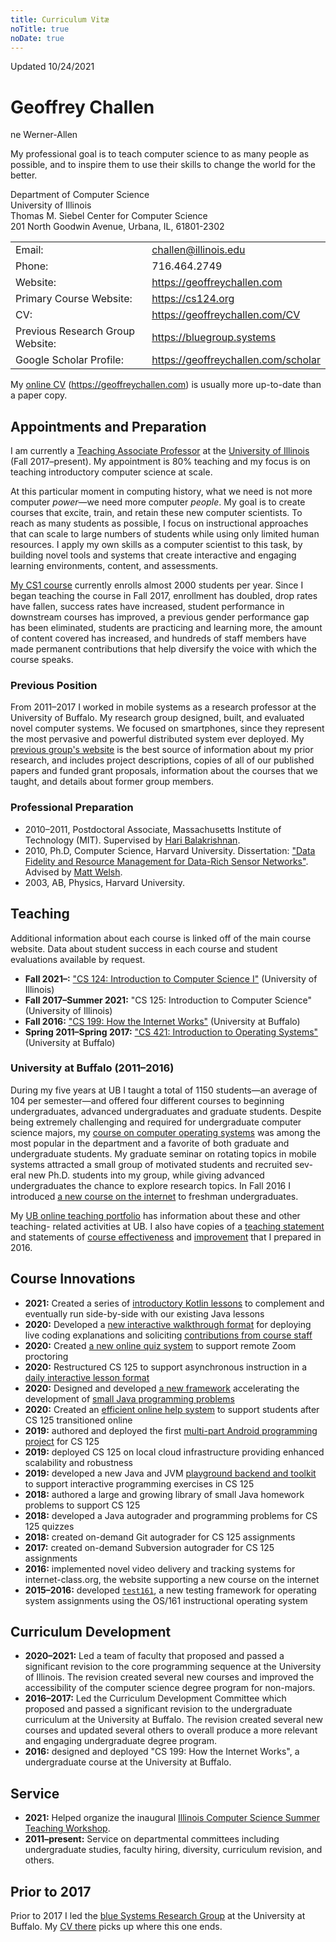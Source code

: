 ```yaml
---
title: Curriculum Vitæ
noTitle: true
noDate: true
---
```


<div style={{ float: "right", fontSize: "0.8em" }}>Updated 10/24/2021</div>

<h1 style={{ marginBottom: 0 }}>Geoffrey Challen</h1>
<div style={{ fontSize: "0.9em", marginBottom: 24 }}>ne Werner-Allen</div>

<div className="lead">

My professional goal is to teach computer science to as many people as possible, and to inspire them to use their skills to change the world for the better.

</div>

<PrintOnly>

Department of Computer Science  
University of Illinois  
Thomas M. Siebel Center for Computer Science  
201 North Goodwin Avenue, Urbana, IL, 61801-2302

| | |
|--|--|
| Email: | challen@illinois.edu |
| Phone: | 716.464.2749 |
| Website: | https://geoffreychallen.com |
| Primary Course Website: | https://cs124.org |
| CV: | https://geoffreychallen.com/CV |
| Previous Research Group Website: | https://bluegroup.systems |
| Google Scholar Profile: | https://geoffreychallen.com/scholar |

My [online CV](https://geoffreychallen.com/CV) (https://geoffreychallen.com) is usually more up-to-date than a paper copy.

</PrintOnly>

## Appointments and Preparation

I am currently a [Teaching Associate Professor](https://cs.illinois.edu/about/people/all-faculty/challen) at the [University of Illinois](https://cs.illinois.edu/) (Fall 2017–present).
My appointment is 80% teaching and my focus is on teaching introductory computer science at scale.

At this particular moment in computing history, what we need is not more computer _power_—we need more computer _people_.
My goal is to create courses that excite, train, and retain these new computer scientists.
To reach as many students as possible, I focus on instructional approaches that can scale to large numbers of students while using only limited human resources.
I apply my own skills as a computer scientist to this task, by building novel tools and systems that create interactive and engaging learning environments, content, and assessments.

[My CS1 course](https://cs124.org) currently enrolls almost 2000 students per year.
Since I began teaching the course in Fall 2017, enrollment has doubled, drop rates have fallen, success rates have increased, student performance in downstream courses has improved, a previous gender performance gap has been eliminated, students are practicing and learning more, the amount of content covered has increased, and hundreds of staff members have made permanent contributions that help diversify the voice with which the course speaks.

### Previous Position

From 2011–2017 I worked in mobile systems as a research professor at the University of Buffalo.
My research group designed, built, and evaluated novel computer systems.
We focused on smartphones, since they represent the most pervasive and powerful distributed system ever deployed.
My [previous group's website](https://www.bluegroup.systems) is the best source of information about my prior research, and includes project descriptions, copies of all of our published papers and funded grant proposals, information about the courses that we taught, and details about former group members.

### Professional Preparation

* 2010–2011, Postdoctoral Associate, Massachusetts Institute of Technology (MIT).
Supervised by [Hari Balakrishnan](http://nms.csail.mit.edu/~hari/).
* 2010, Ph.D, Computer Science, Harvard University.
Dissertation: ["Data Fidelity and Resource Management for Data-Rich Sensor Networks"](http://citeseerx.ist.psu.edu/viewdoc/summary?doi=10.1.1.461.256).
Advised by [Matt Welsh](https://www.mdw.la/).
* 2003, AB, Physics, Harvard University.

## Teaching

Additional information about each course is linked off of the main course website.
Data about student success in each course and student evaluations available by request.

* **Fall 2021–:** ["CS 124: Introduction to Computer Science I"](https://www.cs124.org) (University of Illinois)
* **Fall 2017–Summer 2021:** "CS 125: Introduction to Computer Science" (University of Illinois)
* **Fall 2016:** ["CS 199: How the Internet Works"](https://www.youtube.com/channel/UCF-EPJcRpVWGzr-MwITe8AA) (University at Buffalo)
* **Spring 2011–Spring 2017:** ["CS 421: Introduction to Operating Systems"](https://ops-class.org/) (University at Buffalo)

### University at Buffalo (2011–2016)

During my five years at UB I taught a total of 1150 students—an average of 104 per semester—and offered four different courses to beginning undergraduates, advanced undergraduates and graduate students.
Despite being extremely challenging and required for undergraduate computer science majors, my [course on computer operating systems](https://ops-class.org/) was among the most popular in the department and a favorite of both graduate and undergraduate students.
My graduate seminar on rotating topics in mobile systems attracted a small group of motivated students and recruited sev-eral new Ph.D. students into my group, while giving advanced undergraduates the chance to explore research topics.
In Fall 2016 I introduced [a new course on the internet](https://www.bluegroup.systems/courses/ub_199_fall_2016/) to freshman undergraduates.

My [UB online teaching portfolio](https://www.bluegroup.systems/portfolio/) has information about these and other teaching- related activities at UB.
I also have copies of a [teaching statement](https://www.bluegroup.systems/people/challen@buffalo.edu/GeoffreyChallen-Teaching.pdf) and statements of [course effectiveness](https://www.bluegroup.systems/people/challen@buffalo.edu/GeoffreyChallen-Effectiveness.pdf) and [improvement](https://www.bluegroup.systems/people/challen@buffalo.edu/GeoffreyChallen-Improvement.pdf) that I prepared in 2016.

## Course Innovations

* **2021:** Created a series of [introductory Kotlin lessons](https://www.cs124.org/lessons/) to complement and eventually run side-by-side with our existing Java lessons
* **2020:** Developed a [new interactive walkthrough format](https://www.cs124.org/best/#walkthroughs) for deploying live coding explanations and soliciting [contributions from course staff](https://www.cs124.org/contributors/)
* **2020:** Created [a new online quiz system](https://www.cs124.org/best/#quiz-system) to support remote Zoom proctoring
* **2020:** Restructured CS 125 to support asynchronous instruction in a [daily interactive lesson format](https://www.cs124.org/best/#daily-lessons)
* **2020:** Designed and developed [a new framework](https://github.com/cs125-illinois/questioner) accelerating the development of [small Java programming problems](https://www.cs124.org/best/#homework)
* **2020:** Created an [efficient online help system](https://www.cs124.org/best/#help-site) to support students after CS 125 transitioned online
* **2019:** authored and deployed the first [multi-part Android programming project](https://cs125-old.cs.illinois.edu/MP/2019/fall/0/) for CS 125
* **2019:** deployed CS 125 on local cloud infrastructure providing enhanced scalability and robustness
* **2019:** developed a new Java and JVM [playground backend and toolkit](https://github.com/cs125-illinois/jeed) to support interactive programming exercises in CS 125
* **2018:** authored a large and growing library of small Java homework problems to support CS 125
* **2018:** developed a Java autograder and programming problems for CS 125 quizzes
* **2018:** created on-demand Git autograder for CS 125 assignments
* **2017:** created on-demand Subversion autograder for CS 125 assignments
* **2016:** implemented novel video delivery and tracking systems for internet-class.org, the website supporting a new course on the internet
* **2015–2016:** developed [`test161`](https://github.com/ops-class/test161), a new testing framework for operating system assignments using the OS/161 instructional operating system

## Curriculum Development

* **2020–2021:** Led a team of faculty that proposed and passed a significant revision to the core programming sequence at the University of Illinois.
The revision created several new courses and improved the accessibility of the computer science degree program for non-majors.
* **2016–2017:** Led the Curriculum Development Committee which proposed and passed a significant revision to the undergraduate curriculum at the University at Buffalo.
The revision created several new courses and updated several others to overall produce a more relevant and engaging undergraduate degree program.
* **2016:** designed and deployed "CS 199: How the Internet Works", a undergraduate course at the University at Buffalo.

## Service

* **2021:** Helped organize the inaugural [Illinois Computer Science Summer Teaching Workshop](https://teaching-workshop.cs.illinois.edu/2021).
* **2011–present:** Service on departmental committees including undergraduate studies, faculty hiring, diversity, curriculum revision, and others.

## Prior to 2017

Prior to 2017 I led the [blue Systems Research Group](https://www.bluegroup.systems/people/gwa/) at the University at Buffalo.
My [CV there](https://www.bluegroup.systems/people/challen@buffalo.edu/GeoffreyChallen-CV.pdf) picks up where this one ends.
